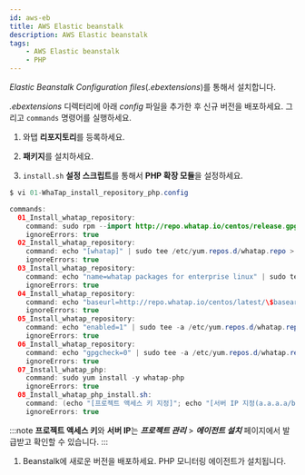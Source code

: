 ```yaml
---
id: aws-eb
title: AWS Elastic beanstalk
description: AWS Elastic beanstalk
tags:
    - AWS Elastic beanstalk
    - PHP
---
```


*Elastic Beanstalk Configuration files*(*.ebextensions*)를 통해서 설치합니다. 

*.ebextensions* 디렉터리에 아래 *config* 파일을 추가한 후 신규 버전을 배포하세요. 그리고 `commands` 명령어를 실행하세요.
 
1. 와탭 **리포지토리**를 등록하세요. 

1. **패키지**를 설치하세요.

1. `install.sh` **설정 스크립트**를 통해서 **PHP 확장 모듈**을 설정하세요.

  ```java title=SH
  $ vi 01-WhaTap_install_repository_php.config

  commands:
    01_Install_whatap_repository:
      command: sudo rpm --import http://repo.whatap.io/centos/release.gpg
      ignoreErrors: true
    02_Install_whatap_repository:
      command: echo "[whatap]" | sudo tee /etc/yum.repos.d/whatap.repo > /dev/null
      ignoreErrors: true
    03_Install_whatap_repository:
      command: echo "name=whatap packages for enterprise linux" | sudo tee -a /etc/yum.repos.d/whatap.repo > /dev/null
      ignoreErrors: true
    04_Install_whatap_repository:
      command: echo "baseurl=http://repo.whatap.io/centos/latest/\$basearch" | sudo tee -a /etc/yum.repos.d/whatap.repo > /dev/null
      ignoreErrors: true
    05_Install_whatap_repository:
      command: echo "enabled=1" | sudo tee -a /etc/yum.repos.d/whatap.repo > /dev/null
      ignoreErrors: true
    06_Install_whatap_repository:
      command: echo "gpgcheck=0" | sudo tee -a /etc/yum.repos.d/whatap.repo > /dev/null
      ignoreErrors: true
    07_Install_whatap_php:
      command: sudo yum install -y whatap-php
      ignoreErrors: true
    08_Install_whatap_php_install.sh:
      command: (echo "[프로젝트 액세스 키 지정]"; echo "[서버 IP 지정(a.a.a.a/b.b.b.b)")| sudo /usr/whatap/php/install.sh
      ignoreErrors: true
  ```
:::note
**프로젝트 액세스 키**와 **서버 IP**는 ***프로젝트 관리*** > ***에이전트 설치*** 페이지에서 발급받고 확인할 수 있습니다.
:::

1. Beanstalk에 새로운 버전을 배포하세요. PHP 모니터링 에이전트가 설치됩니다.